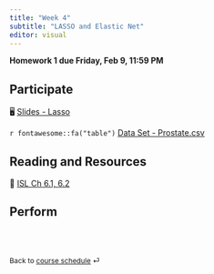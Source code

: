 ```yaml
---
title: "Week 4"
subtitle: "LASSO and Elastic Net"
editor: visual
---
```


::: callout-important
**Homework 1 due Friday, Feb 9, 11:59 PM**
:::

## Participate

🖥️ [Slides - Lasso](/slides/06-lasso-cv.html)

<!-- `r fontawesome::fa("table")` [Data set - Prostate](https://hastie.su.domains/ElemStatLearn/) -->

`r fontawesome::fa("table")` [Data Set - Prostate.csv](/slides/data/prostate.csv)

## Reading and Resources

📖 [ISL Ch 6.1, 6.2](https://www.statlearning.com/)

## Perform

<!-- 📋 [Lab-08 Tibbles and Pipes](/exercise/lab08-tibble.html) -->

<!-- 📋 [Lab-09 NumPy and pandas](/exercise/lab09-numpy.html) -->

<br><br>

::: {style="font-size: 0.875em;"}
Back to [course schedule](/ "Course schedule") ⏎
:::
